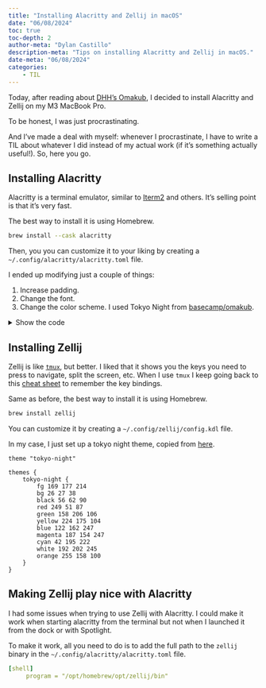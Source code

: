 ```yaml
---
title: "Installing Alacritty and Zellij in macOS"
date: "06/08/2024"
toc: true
toc-depth: 2
author-meta: "Dylan Castillo"
description-meta: "Tips on installing Alacritty and Zellij in macOS."
date-meta: "06/08/2024"
categories:
    - TIL
---
```


Today, after reading about [DHH's Omakub](https://world.hey.com/dhh/introducing-omakub-354db366), I decided to install Alacritty and Zellij on my M3 MacBook Pro.

To be honest, I was just procrastinating. 

And I've made a deal with myself: whenever I procrastinate, I have to write a TIL about whatever I did instead of my actual work (if it's something actually useful!). So, here you go.

## Installing Alacritty

Alacritty is a terminal emulator, similar to [Iterm2](https://iterm2.com/) and others. It's selling point is that it's very fast.

The best way to install it is using Homebrew.

```bash
brew install --cask alacritty
```

Then, you you can customize it to your liking by creating a `~/.config/alacritty/alacritty.toml` file.

I ended up modifying just a couple of things:

1. Increase padding.
2. Change the font.
3. Change the color scheme. I used Tokyo Night from [basecamp/omakub](https://github.com/basecamp/omakub/blob/master/themes/alacritty/tokyo-night.toml).

<details>
<summary>Show the code</summary>

```yaml
[window]
padding.x = 16 
padding.y = 14 
decorations = "none" # Removes the window decoration (title bar, etc.)

[font]
size = 13 #I'm getting old, so I had to increase the font size

# I like the FiraCode Nerd Font
normal = { family = "FiraCode Nerd Font", style = "Regular" }
bold = { family = "FiraCode Nerd Font", style = "Bold" }
italic = { family = "FiraCode Nerd Font", style = "Italic" }

# Tokyo Night theme
[colors]
[colors.primary]
background = '#1a1b26'
foreground = '#a9b1d6'

# Normal colors
[colors.normal]
black = '#32344a'
red = '#f7768e'
green = '#9ece6a'
yellow = '#e0af68'
blue = '#7aa2f7'
magenta = '#ad8ee6'
cyan = '#449dab'
white = '#787c99'

# Bright colors
[colors.bright]
black = '#444b6a'
red = '#ff7a93'
green = '#b9f27c'
yellow = '#ff9e64'
blue = '#7da6ff'
magenta = '#bb9af7'
cyan = '#0db9d7'
white = '#acb0d0'

[colors.selection]
background = '#7aa2f7'
```

</details>

## Installing Zellij

Zellij is like [`tmux`](https://en.wikipedia.org/wiki/Tmux), but better. I liked that it shows you the keys you need to press to navigate, split the screen, etc. When I use `tmux` I keep going back to this [cheat sheet](https://tmuxcheatsheet.com) to remember the key bindings.

Same as before, the best way to install it is using Homebrew.

```bash
brew install zellij
```

You can customize it by creating a `~/.config/zellij/config.kdl` file.

In my case, I just set up a tokyo night theme, copied from [here](https://github.com/basecamp/omakub/blob/master/themes/zellij/tokyo-night.kdl).

```kdl
theme "tokyo-night"

themes {
    tokyo-night {
        fg 169 177 214
        bg 26 27 38
        black 56 62 90
        red 249 51 87
        green 158 206 106
        yellow 224 175 104
        blue 122 162 247
        magenta 187 154 247
        cyan 42 195 222
        white 192 202 245
        orange 255 158 100
    }
}
```

## Making Zellij play nice with Alacritty

I had some issues when trying to use Zellij with Alacritty. I could make it work when starting alacritty from the terminal but not when I launched it from the dock or with Spotlight.

To make it work, all you need to do is to add the full path to the `zellij` binary in the `~/.config/alacritty/alacritty.toml` file.

```yaml
[shell]
     program = "/opt/homebrew/opt/zellij/bin"
```



